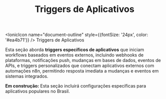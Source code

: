﻿---
sidebar_position: 1
title: Triggers de Aplicativos
description: Triggers específicos de aplicativos para automações baseadas em eventos
keywords: [n8n, triggers, aplicativos, eventos, automação]
---

<IonicIcon name="document-outline" style={{fontSize: '24px', color: '#ea4b71'}} />
Triggers de Aplicativos

Esta seção aborda **triggers específicos de aplicativos** que iniciam workflows baseados em eventos externos, incluindo webhooks de plataformas, notificações push, mudanças em bases de dados, eventos de APIs, e triggers personalizados que conectam aplicativos externos com automações n8n, permitindo resposta imediata a mudanças e eventos em sistemas integrados.

**Em construção:** Esta seção incluirá configurações específicas para aplicativos populares no Brasil.
